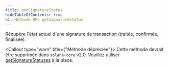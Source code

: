 ```yaml
---
title: getSignatureStatus
hideTableOfContents: true
h1: Méthode RPC getSignatureStatus
---
```


Récupère l'état actuel d'une signature de transaction (traitée, confirmée,
finalisée).

<Callout type="warn" title={"Méthode dépréciée"}>
  Cette méthode devrait être supprimée dans `solana-core` v2.0. Veuillez
  utiliser [getSignatureStatuses](/docs/rpc/http/getsignaturestatuses) à la
  place.
</Callout>
